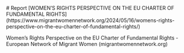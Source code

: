 
<Report>
# Report
[WOMEN’S RIGHTS PERSPECTIVE ON THE EU CHARTER OF FUNDAMENTAL RIGHTS](https://www.migrantwomennetwork.org/2024/05/16/womens-rights-perspective-on-the-eu-charter-of-fundamental-rights/)

Women’s Rights Perspective on the EU Charter of Fundamental Rights - European Network of Migrant Women (migrantwomennetwork.org)

</Report>
